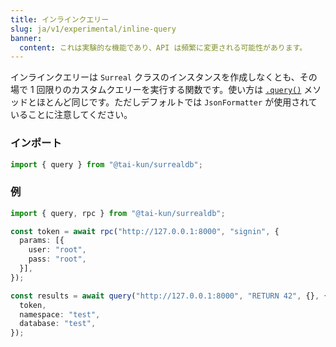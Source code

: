 ```yaml
---
title: インラインクエリー
slug: ja/v1/experimental/inline-query
banner:
  content: これは実験的な機能であり、API は頻繁に変更される可能性があります。
---
```


インラインクエリーは `Surreal` クラスのインスタンスを作成しなくとも、その場で 1 回限りのカスタムクエリーを実行する関数です。使い方は [`.query()`](/ja/guides/querying#query) メソッドとほとんど同じです。ただしデフォルトでは `JsonFormatter` が使用されていることに注意してください。

### インポート

```ts
import { query } from "@tai-kun/surrealdb";
```

### 例

```ts
import { query, rpc } from "@tai-kun/surrealdb";

const token = await rpc("http://127.0.0.1:8000", "signin", {
  params: [{
    user: "root",
    pass: "root",
  }],
});

const results = await query("http://127.0.0.1:8000", "RETURN 42", {}, {
  token,
  namespace: "test",
  database: "test",
});
```

